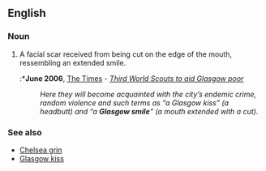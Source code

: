 {{rfv}}
==English==

===Noun===
{{en-noun}}

# A facial scar received from being cut on the edge of the mouth, ressembling an extended smile. 
#:*'''June 2006''', [[w:The Times|The Times]] - ''[http://www.timesonline.co.uk/tol/news/uk/article679113.ece Third World Scouts to aid Glasgow poor]''
#:''Here they will become acquainted with the city’s endemic crime, random violence and such terms as “a Glasgow kiss” (a headbutt) and “a '''Glasgow smile'''” (a mouth extended with a cut).'' 

===See also===
*[[Chelsea grin]]
*[[Glasgow kiss]]
